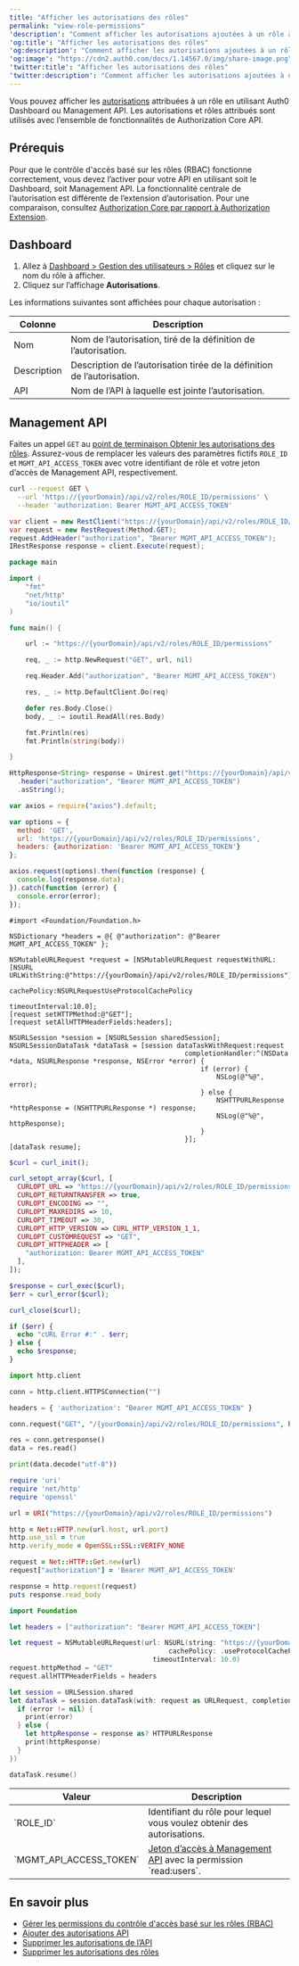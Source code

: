 ```yaml
---
title: "Afficher les autorisations des rôles"
permalink: "view-role-permissions"
'description': "Comment afficher les autorisations ajoutées à un rôle à l’aide d’Auth0 Dashboard ou de Management API."
'og:title': "Afficher les autorisations des rôles"
'og:description': "Comment afficher les autorisations ajoutées à un rôle à l’aide d’Auth0 Dashboard ou de Management API."
'og:image': "https://cdn2.auth0.com/docs/1.14567.0/img/share-image.png"
'twitter:title': "Afficher les autorisations des rôles"
'twitter:description': "Comment afficher les autorisations ajoutées à un rôle à l’aide d’Auth0 Dashboard ou de Management API."
---
```


Vous pouvez afficher les [autorisations](/docs/fr-ca/manage-users/access-control/rbac) attribuées à un rôle en utilisant <Tooltip href="/docs/fr-ca/glossary?term=auth0-dashboard" tip="Auth0 Dashboard
Principal produit d’Auth0 pour configurer vos services." cta="Voir le glossaire">Auth0 Dashboard</Tooltip> ou <Tooltip href="/docs/fr-ca/glossary?term=management-api" tip="Management API
Un produit permettant aux clients d’effectuer des tâches administratives." cta="Voir le glossaire">Management API</Tooltip>. Les autorisations et rôles attribués sont utilisés avec l’ensemble de fonctionnalités de Authorization Core API.

## Prérequis

Pour que le contrôle d'accès basé sur les rôles (RBAC) fonctionne correctement, vous devez l’activer pour votre API en utilisant soit le Dashboard, soit Management API. La fonctionnalité centrale de l’autorisation est différente de l’extension d’autorisation. Pour une comparaison, consultez [Authorization Core par rapport à Authorization Extension](/docs/fr-ca/manage-users/access-control/authorization-core-vs-authorization-extension).

## Dashboard

1. Allez à [Dashboard > Gestion des utilisateurs > Rôles](https://manage.auth0.com/#/roles) et cliquez sur le nom du rôle à afficher.
2. Cliquez sur l’affichage **Autorisations**.

Les informations suivantes sont affichées pour chaque autorisation :

<table class="table"><thead>
<tr>
<th>Colonne</th>
<th>Description</th>
</tr>
</thead>
<tbody>
<tr>
<td>Nom</td>
<td>Nom de l’autorisation, tiré de la définition de l’autorisation.</td>
</tr>
<tr>
<td>Description</td>
<td>Description de l’autorisation tirée de la définition de l’autorisation.</td>
</tr>
<tr>
<td>API</td>
<td>Nom de l’API à laquelle est jointe l’autorisation.</td>
</tr>
</tbody>
</table>

## Management API

Faites un appel `GET` au [point de terminaison Obtenir les autorisations des rôles](https://auth0.com/docs/api/management/v2#!/Roles/get_role_permission). Assurez-vous de remplacer les valeurs des paramètres fictifs `ROLE_ID` et `MGMT_API_ACCESS_TOKEN` avec votre identifiant de rôle et votre jeton d’accès de Management API, respectivement.

<CodeGroup>

```bash cURL lines
curl --request GET \
  --url 'https://{yourDomain}/api/v2/roles/ROLE_ID/permissions' \
  --header 'authorization: Bearer MGMT_API_ACCESS_TOKEN'
```

```csharp C# lines
var client = new RestClient("https://{yourDomain}/api/v2/roles/ROLE_ID/permissions");
var request = new RestRequest(Method.GET);
request.AddHeader("authorization", "Bearer MGMT_API_ACCESS_TOKEN");
IRestResponse response = client.Execute(request);
```

```go Go lines
package main

import (
	"fmt"
	"net/http"
	"io/ioutil"
)

func main() {

	url := "https://{yourDomain}/api/v2/roles/ROLE_ID/permissions"

	req, _ := http.NewRequest("GET", url, nil)

	req.Header.Add("authorization", "Bearer MGMT_API_ACCESS_TOKEN")

	res, _ := http.DefaultClient.Do(req)

	defer res.Body.Close()
	body, _ := ioutil.ReadAll(res.Body)

	fmt.Println(res)
	fmt.Println(string(body))

}
```

```java Java lines
HttpResponse<String> response = Unirest.get("https://{yourDomain}/api/v2/roles/ROLE_ID/permissions")
  .header("authorization", "Bearer MGMT_API_ACCESS_TOKEN")
  .asString();
```

```javascript Node.JS lines
var axios = require("axios").default;

var options = {
  method: 'GET',
  url: 'https://{yourDomain}/api/v2/roles/ROLE_ID/permissions',
  headers: {authorization: 'Bearer MGMT_API_ACCESS_TOKEN'}
};

axios.request(options).then(function (response) {
  console.log(response.data);
}).catch(function (error) {
  console.error(error);
});
```

```obj-c Obj-C lines
#import <Foundation/Foundation.h>

NSDictionary *headers = @{ @"authorization": @"Bearer MGMT_API_ACCESS_TOKEN" };

NSMutableURLRequest *request = [NSMutableURLRequest requestWithURL:[NSURL URLWithString:@"https://{yourDomain}/api/v2/roles/ROLE_ID/permissions"]
                                                       cachePolicy:NSURLRequestUseProtocolCachePolicy
                                                   timeoutInterval:10.0];
[request setHTTPMethod:@"GET"];
[request setAllHTTPHeaderFields:headers];

NSURLSession *session = [NSURLSession sharedSession];
NSURLSessionDataTask *dataTask = [session dataTaskWithRequest:request
                                            completionHandler:^(NSData *data, NSURLResponse *response, NSError *error) {
                                                if (error) {
                                                    NSLog(@"%@", error);
                                                } else {
                                                    NSHTTPURLResponse *httpResponse = (NSHTTPURLResponse *) response;
                                                    NSLog(@"%@", httpResponse);
                                                }
                                            }];
[dataTask resume];
```

```php PHP lines
$curl = curl_init();

curl_setopt_array($curl, [
  CURLOPT_URL => "https://{yourDomain}/api/v2/roles/ROLE_ID/permissions",
  CURLOPT_RETURNTRANSFER => true,
  CURLOPT_ENCODING => "",
  CURLOPT_MAXREDIRS => 10,
  CURLOPT_TIMEOUT => 30,
  CURLOPT_HTTP_VERSION => CURL_HTTP_VERSION_1_1,
  CURLOPT_CUSTOMREQUEST => "GET",
  CURLOPT_HTTPHEADER => [
    "authorization: Bearer MGMT_API_ACCESS_TOKEN"
  ],
]);

$response = curl_exec($curl);
$err = curl_error($curl);

curl_close($curl);

if ($err) {
  echo "cURL Error #:" . $err;
} else {
  echo $response;
}
```

```python Python lines
import http.client

conn = http.client.HTTPSConnection("")

headers = { 'authorization': "Bearer MGMT_API_ACCESS_TOKEN" }

conn.request("GET", "/{yourDomain}/api/v2/roles/ROLE_ID/permissions", headers=headers)

res = conn.getresponse()
data = res.read()

print(data.decode("utf-8"))
```

```ruby Ruby lines
require 'uri'
require 'net/http'
require 'openssl'

url = URI("https://{yourDomain}/api/v2/roles/ROLE_ID/permissions")

http = Net::HTTP.new(url.host, url.port)
http.use_ssl = true
http.verify_mode = OpenSSL::SSL::VERIFY_NONE

request = Net::HTTP::Get.new(url)
request["authorization"] = 'Bearer MGMT_API_ACCESS_TOKEN'

response = http.request(request)
puts response.read_body
```

```swift Swift lines
import Foundation

let headers = ["authorization": "Bearer MGMT_API_ACCESS_TOKEN"]

let request = NSMutableURLRequest(url: NSURL(string: "https://{yourDomain}/api/v2/roles/ROLE_ID/permissions")! as URL,
                                        cachePolicy: .useProtocolCachePolicy,
                                    timeoutInterval: 10.0)
request.httpMethod = "GET"
request.allHTTPHeaderFields = headers

let session = URLSession.shared
let dataTask = session.dataTask(with: request as URLRequest, completionHandler: { (data, response, error) -> Void in
  if (error != nil) {
    print(error)
  } else {
    let httpResponse = response as? HTTPURLResponse
    print(httpResponse)
  }
})

dataTask.resume()
```

</CodeGroup>

<table class="table"><thead>
<tr>
<th>Valeur</th>
<th>Description</th>
</tr>
</thead>
<tbody>
<tr>
<td>`ROLE_ID`</td>
<td>Identifiant du rôle pour lequel vous voulez obtenir des autorisations.</td>
</tr>
<tr>
<td>`MGMT_API_ACCESS_TOKEN`</td>
<td><a href="https://auth0.com/docs/api/management/v2/tokens">Jeton d’accès à Management API</a> avec la permission `read:users`.</td>
</tr>
</tbody>
</table>

## En savoir plus

* [Gérer les permissions du contrôle d'accès basé sur les rôles (RBAC)](/docs/fr-ca/manage-users/access-control/configure-core-rbac/manage-permissions)
* [Ajouter des autorisations API](/docs/fr-ca/get-started/apis/add-api-permissions)
* [Supprimer les autorisations de l’API](/docs/fr-ca/get-started/apis/delete-api-permissions)
* [Supprimer les autorisations des rôles](/docs/fr-ca/manage-users/access-control/configure-core-rbac/roles/remove-permissions-from-roles)
